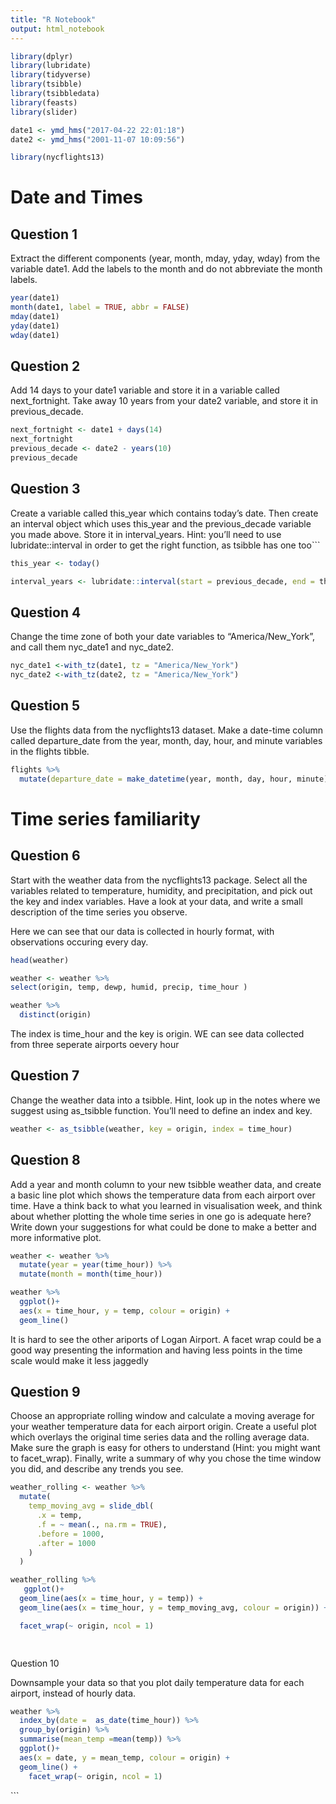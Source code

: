 ```yaml
---
title: "R Notebook"
output: html_notebook
---
```


```r
library(dplyr)
library(lubridate)
library(tidyverse)
library(tsibble)
library(tsibbledata)
library(feasts)
library(slider)

date1 <- ymd_hms("2017-04-22 22:01:18")
date2 <- ymd_hms("2001-11-07 10:09:56")
```
```r
library(nycflights13)
```

# Date and Times

## Question 1

Extract the different components (year, month, mday, yday, wday) from the variable date1. Add the labels to the month and do not abbreviate the month labels.

```r
year(date1)
month(date1, label = TRUE, abbr = FALSE)
mday(date1)
yday(date1)
wday(date1)
```

## Question 2

Add 14 days to your date1 variable and store it in a variable called next_fortnight. Take away 10 years from your date2 variable, and store it in previous_decade.

```r
next_fortnight <- date1 + days(14)
next_fortnight
previous_decade <- date2 - years(10)
previous_decade
```

## Question 3

Create a variable called this_year which contains today’s date. Then create an interval object which uses this_year and the previous_decade variable you made above. Store it in interval_years. Hint: you’ll need to use lubridate::interval in order to get the right function, as tsibble has one too```

```r
this_year <- today()

interval_years <- lubridate::interval(start = previous_decade, end = this_year)
```


## Question 4

Change the time zone of both your date variables to “America/New_York”, and call them nyc_date1 and nyc_date2.

```r
nyc_date1 <-with_tz(date1, tz = "America/New_York")
nyc_date2 <-with_tz(date2, tz = "America/New_York")
```

## Question 5
Use the flights data from the nycflights13 dataset. Make a date-time column called departure_date from the year, month, day, hour, and minute variables in the flights tibble.

```r
flights %>% 
  mutate(departure_date = make_datetime(year, month, day, hour, minute))
```
# Time series familiarity

## Question 6

Start with the weather data from the nycflights13 package. Select all the variables related to temperature, humidity, and precipitation, and pick out the key and index variables. Have a look at your data, and write a small description of the time series you observe.

Here we can see that our data is collected in hourly format, with observations occuring every day.

```r
head(weather)

weather <- weather %>% 
select(origin, temp, dewp, humid, precip, time_hour )

weather %>% 
  distinct(origin)
```

The index is time_hour and the key is origin. WE can see data collected from three seperate airports oevery hour

## Question 7

Change the weather data into a tsibble. Hint, look up in the notes where we suggest using as_tsibble function. You’ll need to define an index and key.
```r
weather <- as_tsibble(weather, key = origin, index = time_hour)
```


## Question 8

Add a year and month column to your new tsibble weather data, and create a basic line plot which shows the temperature data from each airport over time. Have a think back to what you learned in visualisation week, and think about whether plotting the whole time series in one go is adequate here? Write down your suggestions for what could be done to make a better and more informative plot.

```r
weather <- weather %>% 
  mutate(year = year(time_hour)) %>% 
  mutate(month = month(time_hour))
```

```r
weather %>% 
  ggplot()+
  aes(x = time_hour, y = temp, colour = origin) +
  geom_line() 

```

It is hard to see the other ariports of Logan Airport. A facet wrap could be a good way presenting the information and having less points in the time scale would make it less jaggedly 

## Question 9

Choose an appropriate rolling window and calculate a moving average for your weather temperature data for each airport origin. Create a useful plot which overlays the original time series data and the rolling average data. Make sure the graph is easy for others to understand (Hint: you might want to facet_wrap). Finally, write a summary of why you chose the time window you did, and describe any trends you see.

```r
weather_rolling <- weather %>% 
  mutate(
    temp_moving_avg = slide_dbl(
      .x = temp, 
      .f = ~ mean(., na.rm = TRUE),
      .before = 1000,
      .after = 1000
    )
  )

weather_rolling %>% 
   ggplot()+
  geom_line(aes(x = time_hour, y = temp)) +
  geom_line(aes(x = time_hour, y = temp_moving_avg, colour = origin)) +

  facet_wrap(~ origin, ncol = 1)

  
```

Question 10

Downsample your data so that you plot daily temperature data for each airport, instead of hourly data.

```r
weather %>% 
  index_by(date =  as_date(time_hour)) %>% 
  group_by(origin) %>% 
  summarise(mean_temp =mean(temp)) %>% 
  ggplot()+
  aes(x = date, y = mean_temp, colour = origin) +
  geom_line() + 
    facet_wrap(~ origin, ncol = 1)

```
```
